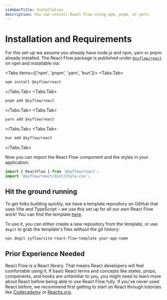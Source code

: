 ```yaml
---
sidebarTitle: Installation
description: You can install React Flow using npm, pnpm, or yarn.
---
```


# Installation and Requirements

For this set-up we assume you already have node.js and npm, yarn or pnpm already installed.
The React Flow package is published under [`@xyflow/react`](https://www.npmjs.com/package/@xyflow/react) on npm and installable via:


<Tabs items={['npm', 'pnpm', 'yarn', 'bun']}>
  <Tabs.Tab>

```bash copy
npm install @xyflow/react
```

  </Tabs.Tab>
  <Tabs.Tab>

```bash copy
pnpm add @xyflow/react
```

  </Tabs.Tab>
    <Tabs.Tab>

```bash copy
yarn add @xyflow/react
```

  </Tabs.Tab>
  <Tabs.Tab>

```bash copy
bun add @xyflow/react
```

</Tabs.Tab>
</Tabs>

Now you can import the React Flow component and the styles in your application:

```js
import { ReactFlow } from '@xyflow/react';
import '@xyflow/react/dist/style.css';
```

## Hit the ground running

To get folks building quickly, we have a template repository on GitHub that uses
Vite and TypeScript – we use this set up for all our own React Flow work! You can
find the template [here](https://github.com/xyflow/vite-react-flow-template).

To use it, you can either create a new repository from the template, or use `degit`
to grab the template's files without the git history:

```bash
npx degit xyflow/vite-react-flow-template your-app-name
```

## Prior Experience Needed

React Flow is a React library. That means React developers will feel comfortable
using it. If basic React terms and concepts like states, props, components, and
hooks are unfamiliar to you, you might need to learn more about React before being
able to use React Flow fully. If you’ve never used React before, we recommend
first getting to start on React through tutorials like
[Codecademy](https://www.codecademy.com/)
or [Reactjs.org](https://reactjs.org/tutorial/tutorial.html).
